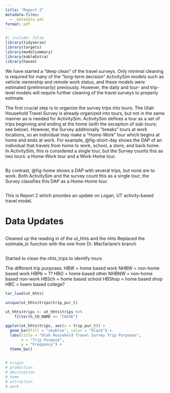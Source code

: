 ```yaml
---
title: "Report 2"
metadata-files:
  - _metadata.yml
format: pdf
---
```


```r
#| include: false
library(tidyverse)
library(targets)
library(modelsummary)
library(kableExtra)
library(haven)
```

We have started a "deep clean" of the travel surveys.
Only minimal cleaning is required for many of the "long-term decision" ActivitySim models such as vehicle ownership and remote work status, and these models were estimated (preliminarily) previously.
However, the daily and tour- and trip-level models will require further cleaning of the travel surveys to properly estimate.

The first crucial step is to organize the survey trips into tours.
The Utah Household Travel Survey is already organized into tours, but not in the same manner as is needed for ActivitySim.
ActivitySim defines a tour as a set of trips beginning and ending at the home (with the exception of sub-tours; see below).
However, the Survey additionally "breaks" tours at work locations, so an individual may make a "Home-Work" tour which begins at home and ends at work.
For example, @fig-short-day shows the DAP of an individual that travels from home to work, school, a store, and back home.
In ActivitySim, this is considered a single tour, but the Survey counts this as two tours: a Home-Work tour and a Work-Home tour.

![]()

By contrast, @fig-home shows a DAP with several trips, but none are to work.
Both ActivitySim and the survey count this as a single tour; the Survey classifies this DAP as a Home-Home tour.

![]()

This is Report 2 which provides an update on Logan, UT activity-based travel model.

# Data Updates

## 

Cleaned up the reading in of the ut_hhts and the nhts Replaced the estimate_tc function with the one from Dr. Macfarlane's branch

## 

Started to clean the nhts_trips to identify tours

The different trip purposes: HBW = home based work NHBW = non-home based work HBPb = ??
HBO = home based other NHBNW = non-home based non-work HBSch = home based school HBShop = home based shop HBC = hoem based college?

```r

tar_load(ut_hhts)

unique(ut_hhts$trips$trip_pur_t)

ut_hhts$trips <- ut_hhts$trips %>% 
	filter(h_CO_NAME == "CACHE")

ggplot(ut_hhts$trips, aes(x = trip_pur_t)) +
  geom_bar(fill = "skyblue", color = "black") +
  labs(title = "Utah Household Travel Survey Trip Purposes",
       x = "Trip Purpose",
       y = "Frequency") +
  theme_bw()


# origin
# production
# destination
# home
# attraction
# work

```

